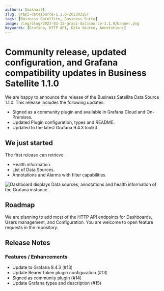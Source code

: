 ```yaml
---
authors: [mikhail]
slug: grapi-datasource-1.1.0-20230315/
tags: [Business Satellite, Business Suite]
image: /img/blog/2023-03-15-grapi-datasource-1.1.0/banner.png
keywords: [Grafana, HTTP API, Data Source, Annotations]
---
```



# Community release, updated configuration, and Grafana compatibility updates in Business Satellite 1.1.0

We are happy to announce the release of the Business Satellite Data Source 1.1.0. This release includes the following updates:

- Signed as a community plugin and available in Grafana Cloud and On-Premises.
- Updated Plugin configuration, types and README.
- Updated to the latest Grafana 9.4.3 toolkit.

## We just started

The first release can retrieve

- Health information.
- List of Data Sources.
- Annotations and Alarms with filter capabilities.

<Image
  title="Dashboard displays Data sources, annotations and health information of the Grafana instance."
  src="/img/blog/2023-03-15-grapi-datasource-1.1.0/dashboard.png"
/>

## Roadmap

We are planning to add most of the HTTP API endpoints for Dashboards, Users management, and Configuration. You are welcome to open feature requests in the repository.

<GettingStarted />

<Tutorial />

## Release Notes

### Features / Enhancements

- Update to Grafana 9.4.3 (#13)
- Update Bearer token plugin configuration (#13)
- Signed as community plugin (#14)
- Update Grafana types and description (#15)

<Feedback />
